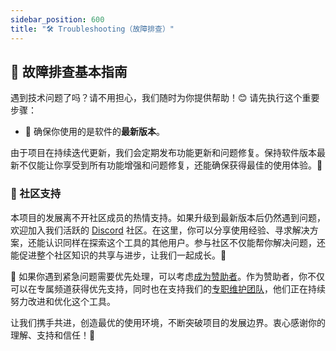 ```yaml
---
sidebar_position: 600
title: "🛠️ Troubleshooting（故障排查）"
---
```



## 🌟 故障排查基本指南

遇到技术问题了吗？请不用担心，我们随时为你提供帮助！😊 请先执行这个重要步骤：

- 🔄 确保你使用的是软件的**最新版本**。

由于项目在持续迭代更新，我们会定期发布功能更新和问题修复。保持软件版本最新不仅能让你享受到所有功能增强和问题修复，还能确保获得最佳的使用体验。🚀

### 🤝 社区支持

本项目的发展离不开社区成员的热情支持。如果升级到最新版本后仍然遇到问题，欢迎加入我们活跃的 [Discord](https://discord.com/invite/5rJgQTnV4s) 社区。在这里，你可以分享使用经验、寻求解决方案，还能认识同样在探索这个工具的其他用户。参与社区不仅能帮你解决问题，还能促进整个社区知识的共享与进步，让我们一起成长。🌱

🌟 如果你遇到紧急问题需要优先处理，可以考虑[成为赞助者](/sponsorships)。作为赞助者，你不仅可以在专属频道获得优先支持，同时也在支持我们的[专职维护团队](/mission)，他们正在持续努力改进和优化这个工具。

让我们携手共进，创造最优的使用环境，不断突破项目的发展边界。衷心感谢你的理解、支持和信任！🙏
